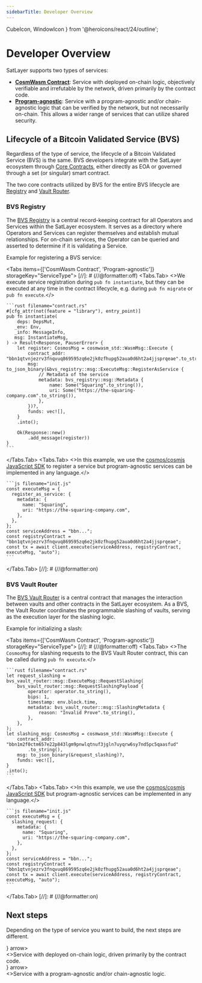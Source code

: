 ```yaml
---
sidebarTitle: Developer Overview
---
```


  CubeIcon, WindowIcon
} from '@heroicons/react/24/outline';

# Developer Overview

SatLayer supports two types of services:

- [**CosmWasm Contract**](/developers/cosmwasm):
Service with deployed on-chain logic,
objectively verifiable and irrefutable by the network,
driven primarily by the contract code.
- [**Program-agnostic**](/developers/program-agnostic):
Service with a program-agnostic and/or chain-agnostic logic
that can be verified by the network,
but not necessarily on-chain.
This allows a wider range of services that can utilize shared security.

## Lifecycle of a Bitcoin Validated Service (BVS)

Regardless of the type of service,
the lifecycle of a Bitcoin Validated Service (BVS) is the same.
BVS developers integrate with the SatLayer ecosystem through [Core Contracts](/contracts),
either directly as EOA or governed through a set (or singular) smart contract.

The two core contracts utilized by BVS for the entire BVS lifecycle
are [Registry](/contracts/registry) and [Vault Router](/contracts/vault-router).

### BVS Registry

The [BVS Registry](/contracts/registry) is a central record-keeping contract for all Operators and Services within the SatLayer ecosystem.
It serves as a directory where Operators and Services can register themselves and establish mutual relationships.
For on-chain services, the Operator can be queried and asserted to determine if it is validating a Service.

Example for registering a BVS service:

<Tabs items={['CosmWasm Contract', 'Program-agnostic']} storageKey="ServiceType">
  [//]: # (//@formatter:off)
  <Tabs.Tab>
    <>We execute service registration during `pub fn instantiate`, but they can be executed at any time in the contract lifecycle, e.g. during `pub fn migrate` or `pub fn execute`.</>

    ```rust filename="contract.rs"
    #[cfg_attr(not(feature = "library"), entry_point)]
    pub fn instantiate(
        deps: DepsMut,
       _env: Env,
       _info: MessageInfo,
       msg: InstantiateMsg,
    ) -> Result<Response, PauserError> {
        let register: CosmosMsg = cosmwasm_std::WasmMsg::Execute {
            contract_addr: "bbn1qtvnjezrv3fnqvuq869595zq6e2jk0zfhupg52aua0d6ht2a4jjsprqeae".to_string(),
            msg: to_json_binary(&bvs_registry::msg::ExecuteMsg::RegisterAsService {
                // Metadata of the service
                metadata: bvs_registry::msg::Metadata {
                    name: Some("Squaring".to_string()),
                    uri: Some("https://the-squaring-company.com".to_string()),
                },
            })?,
            funds: vec![],
        }
        .into();

        Ok(Response::new()
            .add_message(register))
    }
    ```

  </Tabs.Tab>
  <Tabs.Tab>
    <>In this example, we use the [cosmos/cosmjs JavaScript SDK](https://github.com/cosmos/cosmjs) to register a service but program-agnostic services can be implemented in any language.</>

    ```js filename="init.js"
    const executeMsg = {
      register_as_service: {
        metadata: {
          name: "Squaring",
          uri: "https://the-squaring-company.com",
        },
      },
    };
    const serviceAddress = "bbn...";
    const registryContract = "bbn1qtvnjezrv3fnqvuq869595zq6e2jk0zfhupg52aua0d6ht2a4jjsprqeae";
    const tx = await client.execute(serviceAddress, registryContract, executeMsg, "auto");
    ```
  </Tabs.Tab>
  [//]: # (//@formatter:on)
</Tabs>

### BVS Vault Router

The [BVS Vault Router]((/contracts/vault-router)) is a central contract
that manages the interaction between vaults and other contracts in the SatLayer ecosystem.
As a BVS,
the Vault Router coordinates the programmable slashing of vaults,
serving as the execution layer for the slashing logic.

Example for initializing a slash:

<Tabs items={['CosmWasm Contract', 'Program-agnostic']} storageKey="ServiceType">
  [//]: # (//@formatter:off)
  <Tabs.Tab>
    <>The `CosmosMsg` for slashing requests to the BVS Vault Router contract, this can be called during `pub fn execute`.</>

    ```rust filename="contract.rs"
    let request_slashing = bvs_vault_router::msg::ExecuteMsg::RequestSlashing(
        bvs_vault_router::msg::RequestSlashingPayload {
            operator: operator.to_string(),
            bips: 1,
            timestamp: env.block.time,
            metadata: bvs_vault_router::msg::SlashingMetadata {
                reason: "Invalid Prove".to_string(),
            },
        },
    );
    let slashing_msg: CosmosMsg = cosmwasm_std::WasmMsg::Execute {
        contract_addr: "bbn1m2f0ctm657e22p843lgm9pnwlqtnuf3jgln7uyqrw6sy7nd5pc5qaasfud"
            .to_string(),
        msg: to_json_binary(&request_slashing)?,
        funds: vec![],
    }
    .into();
    ```

  </Tabs.Tab>
  <Tabs.Tab>
    <>In this example, we use the [cosmos/cosmjs JavaScript SDK](https://github.com/cosmos/cosmjs) but program-agnostic services can be implemented in any language.</>

    ```js filename="init.js"
    const executeMsg = {
      slashing_request: {
        metadata: {
          name: "Squaring",
          uri: "https://the-squaring-company.com",
        },
      },
    };
    const serviceAddress = "bbn...";
    const registryContract = "bbn1qtvnjezrv3fnqvuq869595zq6e2jk0zfhupg52aua0d6ht2a4jjsprqeae";
    const tx = await client.execute(serviceAddress, registryContract, executeMsg, "auto");
    ```
  </Tabs.Tab>
  [//]: # (//@formatter:on)
</Tabs>

## Next steps

Depending on the type of service you want to build,
the next steps are different.

<Cards num={2}>
  <Cards.Card
    title="CosmWasm Contract"
    href="/developers/cosmwasm"
    icon={<CubeIcon/>}
    arrow>
    <div className="x:p-4 x:grow x:bg-white x:dark:bg-black x:leading-7">
      <>Service with deployed on-chain logic, driven primarily by the contract code.</>
    </div>
  </Cards.Card>
  <Cards.Card
    title="Program-agnostic"
    href="/developers/program-agnostic"
    icon={<WindowIcon/>}
    arrow>
    <div className="x:p-4 x:grow x:bg-white x:dark:bg-black x:leading-7">
      <>Service with a program-agnostic and/or chain-agnostic logic.</>
    </div>
  </Cards.Card>
</Cards>